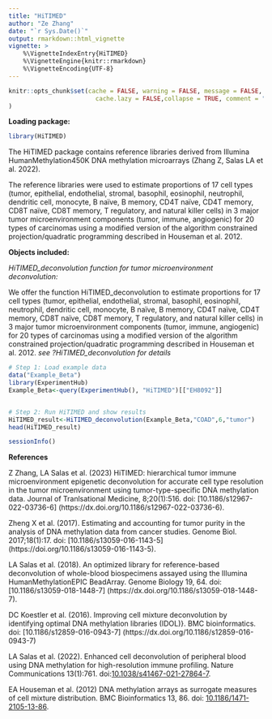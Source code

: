 ```yaml
---
title: "HiTIMED"
author: "Ze Zhang"
date: "`r Sys.Date()`"
output: rmarkdown::html_vignette
vignette: >
    %\VignetteIndexEntry{HiTIMED}
    %\VignetteEngine{knitr::rmarkdown}
    %\VignetteEncoding{UTF-8}
---
```


```r
knitr::opts_chunk$set(cache = FALSE, warning = FALSE, message = FALSE, 
                        cache.lazy = FALSE,collapse = TRUE, comment = "#>"
)
```

**Loading package:**  
```r
library(HiTIMED)

```
The HiTIMED package contains reference libraries derived from 
Illumina HumanMethylation450K DNA methylation 
microarrays (Zhang Z, Salas LA et al. 2022).

The reference libraries were used to estimate proportions of 17 cell types 
(tumor, epithelial, endothelial, stromal, basophil, eosinophil, neutrophil, 
dendritic cell, monocyte, B naïve, B memory, CD4T naïve, CD4T memory,
CD8T naïve, CD8T memory, T regulatory, and natural killer cells) in 3 major 
tumor microenvironment components (tumor, immune, angiogenic) for 20 types 
of carcinomas using a modified version of the algorithm constrained 
projection/quadratic programming described in Houseman et al. 2012. 

**Objects included:**  

*HiTIMED_deconvolution function for tumor microenvironment deconvolution:* 
 
 We offer the function HiTIMED_deconvolution to estimate proportions for 17 
 cell types (tumor, epithelial, endothelial, stromal, basophil, eosinophil, 
 neutrophil, dendritic cell, monocyte, B naïve, B memory, CD4T naïve, CD4T 
 memory, CD8T naïve, CD8T memory, T regulatory, and natural killer cells) in 
 3 major tumor microenvironment components (tumor, immune, angiogenic) for 20 
 types of carcinomas using a modified version of the algorithm constrained 
 projection/quadratic programming described in Houseman et al. 2012. 
 *see ?HiTIMED_deconvolution for details*  
```r
# Step 1: Load example data
data("Example_Beta") 
library(ExperimentHub)
Example_Beta<-query(ExperimentHub(), "HiTIMED")[["EH8092"]]


# Step 2: Run HiTIMED and show results
HiTIMED_result<-HiTIMED_deconvolution(Example_Beta,"COAD",6,"tumor")
head(HiTIMED_result)

```

```r
sessionInfo()
```


**References**

Z Zhang, LA Salas et al. (2023) HiTIMED: hierarchical tumor immune 
microenvironment epigenetic deconvolution for accurate cell type resolution 
in the tumor microenvironment using tumor-type-specific DNA methylation data.
Journal of Tranlsational Medicine, 8;20(1):516. 
doi: [10.1186/s12967-022-03736-6] 
(https://dx.doi.org/10.1186/s12967-022-03736-6).


Zheng X et al. (2017). Estimating and accounting for tumor 
purity in the analysis of DNA methylation data from cancer studies. Genome Biol. 
2017;18(1):17. doi: [10.1186/s13059-016-1143-5]
(https://doi.org/10.1186/s13059-016-1143-5). 


LA Salas et al. (2018). An optimized library for reference-based deconvolution
of whole-blood biospecimens assayed using the Illumina HumanMethylationEPIC 
BeadArray. Genome Biology 19, 64. doi: [10.1186/s13059-018-1448-7]
(https://dx.doi.org/10.1186/s13059-018-1448-7).


DC Koestler et al. (2016). Improving cell mixture deconvolution
by identifying optimal DNA methylation libraries (IDOL)}. BMC bioinformatics.
doi: [10.1186/s12859-016-0943-7]
(https://dx.doi.org/10.1186/s12859-016-0943-7)


LA Salas et al. (2022). Enhanced cell deconvolution of peripheral blood using 
DNA methylation for high-resolution immune profiling. 
Nature Communications 13(1):761. 
doi:[10.1038/s41467-021-27864-7](https://dx.doi.org/10.1038/s41467-021-27864-7).  


EA Houseman et al. (2012) DNA methylation arrays as surrogate
measures of cell mixture distribution. BMC Bioinformatics 13, 86.
doi: [10.1186/1471-2105-13-86](https://dx.doi.org/10.1186/1471-2105-13-86).  

